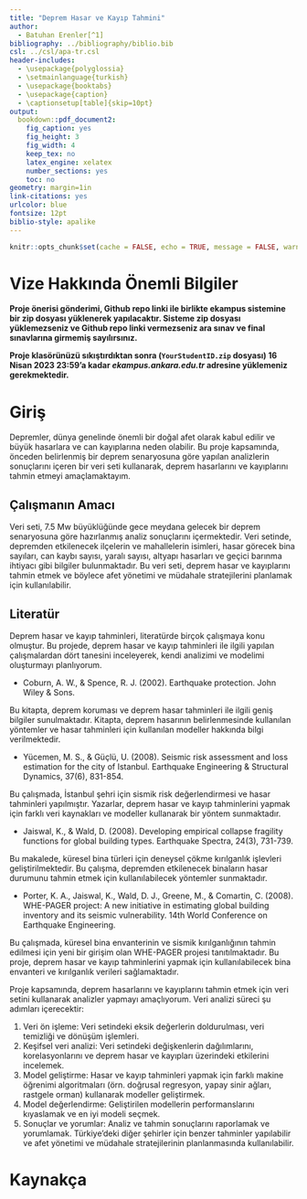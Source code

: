 ```yaml
---
title: "Deprem Hasar ve Kayıp Tahmini"
author: 
  - Batuhan Erenler[^1]
bibliography: ../bibliography/biblio.bib
csl: ../csl/apa-tr.csl
header-includes:
  - \usepackage{polyglossia}
  - \setmainlanguage{turkish}
  - \usepackage{booktabs}
  - \usepackage{caption} 
  - \captionsetup[table]{skip=10pt}
output:
  bookdown::pdf_document2:
    fig_caption: yes
    fig_height: 3
    fig_width: 4
    keep_tex: no
    latex_engine: xelatex
    number_sections: yes
    toc: no
geometry: margin=1in
link-citations: yes
urlcolor: blue
fontsize: 12pt
biblio-style: apalike
---
```

```r
knitr::opts_chunk$set(cache = FALSE, echo = TRUE, message = FALSE, warning = FALSE)
```

<!-- ======================================================================= -->
<!-- ============================== NOTLAR ================================= -->
<!-- ======================================================================= -->
[^1]: 19080213, [Github Repo](https://github.com/KULLANICI_ADINIZ/REPO_ADINIZ)

# Vize Hakkında Önemli Bilgiler

\colorbox{BurntOrange}{GITHUB REPO BAĞLANTINIZI BU DOSYANIN 35. SATIRINA YAZINIZ!}

**Proje önerisi gönderimi, Github repo linki ile birlikte ekampus sistemine bir zip dosyası yüklenerek yapılacaktır. Sisteme zip dosyası yüklemezseniz ve Github repo linki vermezseniz ara sınav ve final sınavlarına girmemiş sayılırsınız.**

**Proje klasörünüzü sıkıştırdıktan sonra (`YourStudentID.zip` dosyası) 16 Nisan 2023 23:59'a kadar *ekampus.ankara.edu.tr* adresine yüklemeniz gerekmektedir.**

\colorbox{WildStrawberry}{Daha fazla bilgi için proje klasöründeki README.md dosyasını okuyunuz.}

# Giriş

Depremler, dünya genelinde önemli bir doğal afet olarak kabul edilir ve büyük hasarlara ve can kayıplarına neden olabilir. Bu proje kapsamında, önceden belirlenmiş bir deprem senaryosuna göre yapılan analizlerin sonuçlarını içeren bir veri seti kullanarak, deprem hasarlarını ve kayıplarını tahmin etmeyi amaçlamaktayım.


## Çalışmanın Amacı

Veri seti, 7.5 Mw büyüklüğünde gece meydana gelecek bir deprem senaryosuna göre hazırlanmış analiz sonuçlarını içermektedir. Veri setinde, depremden etkilenecek ilçelerin ve mahallelerin isimleri, hasar görecek bina sayıları, can kaybı sayısı, yaralı sayısı, altyapı hasarları ve geçici barınma ihtiyacı gibi bilgiler bulunmaktadır. Bu veri seti, deprem hasar ve kayıplarını tahmin etmek ve böylece afet yönetimi ve müdahale stratejilerini planlamak için kullanılabilir.

## Literatür 

Deprem hasar ve kayıp tahminleri, literatürde birçok çalışmaya konu olmuştur. Bu projede, deprem hasar ve kayıp tahminleri ile ilgili yapılan çalışmalardan dört tanesini inceleyerek, kendi analizimi ve modelimi oluşturmayı planlıyorum.

- Coburn, A. W., & Spence, R. J. (2002). Earthquake protection. John Wiley & Sons.

Bu kitapta, deprem koruması ve deprem hasar tahminleri ile ilgili geniş bilgiler sunulmaktadır. Kitapta, deprem hasarının belirlenmesinde kullanılan yöntemler ve hasar tahminleri için kullanılan modeller hakkında bilgi verilmektedir.

- Yücemen, M. S., & Güçlü, U. (2008). Seismic risk assessment and loss estimation for the city of Istanbul. Earthquake Engineering & Structural Dynamics, 37(6), 831-854.

Bu çalışmada, İstanbul şehri için sismik risk değerlendirmesi ve hasar tahminleri yapılmıştır. Yazarlar, deprem hasar ve kayıp tahminlerini yapmak için farklı veri kaynakları ve modeller kullanarak bir yöntem sunmaktadır.

- Jaiswal, K., & Wald, D. (2008). Developing empirical collapse fragility functions for global building types. Earthquake Spectra, 24(3), 731-739.

Bu makalede, küresel bina türleri için deneysel çökme kırılganlık işlevleri geliştirilmektedir. Bu çalışma, depremden etkilenecek binaların hasar durumunu tahmin etmek için kullanılabilecek yöntemler sunmaktadır.

- Porter, K. A., Jaiswal, K., Wald, D. J., Greene, M., & Comartin, C. (2008). WHE-PAGER project: A new initiative in estimating global building inventory and its seismic vulnerability. 14th World Conference on Earthquake Engineering.

Bu çalışmada, küresel bina envanterinin ve sismik kırılganlığının tahmin edilmesi için yeni bir girişim olan WHE-PAGER projesi tanıtılmaktadır. Bu proje, deprem hasar ve kayıp tahminlerini yapmak için kullanılabilecek bina envanteri ve kırılganlık verileri sağlamaktadır.

Proje kapsamında, deprem hasarlarını ve kayıplarını tahmin etmek için veri setini kullanarak analizler yapmayı amaçlıyorum. Veri analizi süreci şu adımları içerecektir:

1. Veri ön işleme: Veri setindeki eksik değerlerin doldurulması, veri temizliği ve dönüşüm işlemleri.
2. Keşifsel veri analizi: Veri setindeki değişkenlerin dağılımlarını, korelasyonlarını ve deprem hasar ve kayıpları üzerindeki etkilerini incelemek.
3. Model geliştirme: Hasar ve kayıp tahminleri yapmak için farklı makine öğrenimi algoritmaları (örn. doğrusal regresyon, yapay sinir ağları, rastgele orman) kullanarak modeller geliştirmek.
4. Model değerlendirme: Geliştirilen modellerin performanslarını kıyaslamak ve en iyi modeli seçmek.
5. Sonuçlar ve yorumlar: Analiz ve tahmin sonuçlarını raporlamak ve yorumlamak. Türkiye'deki diğer şehirler için benzer tahminler yapılabilir ve afet yönetimi ve müdahale stratejilerinin planlanmasında kullanılabilir.



\newpage
# Kaynakça {#references}
<div id="refs"></div>

